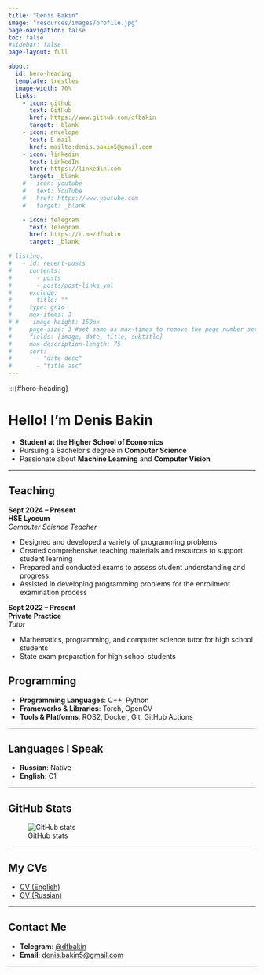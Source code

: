 ```yaml
---
title: "Denis Bakin"
image: "resources/images/profile.jpg"
page-navigation: false
toc: false
#sidebar: false
page-layout: full

about:
  id: hero-heading
  template: trestles
  image-width: 70%
  links:
    - icon: github
      text: GitHub
      href: https://www.github.com/dfbakin
      target: _blank
    - icon: envelope
      text: E-mail
      href: mailto:denis.bakin5@gmail.com
    - icon: linkedin
      text: LinkedIn
      href: https://linkedin.com
      target: _blank
    # - icon: youtube
    #   text: YouTube
    #   href: https://www.youtube.com
    #   target: _blank

    - icon: telegram
      text: Telegram
      href: https://t.me/dfbakin
      target: _blank

# listing:
#   - id: recent-posts
#     contents:
#       - posts
#       - posts/post-links.yml
#     exclude:
#       title: ""
#     type: grid
#     max-items: 3
# #    image-height: 150px
#     page-size: 3 #set same as max-times to remove the page number setting
#     fields: [image, date, title, subtitle]
#     max-description-length: 75
#     sort:
#       - "date desc"
#       - "title asc"
---
```


:::{#hero-heading}

# Hello! I'm Denis Bakin

- **Student at the Higher School of Economics**
- Pursuing a Bachelor's degree in **Computer Science**
- Passionate about **Machine Learning** and **Computer Vision**

---

## Teaching

**Sept 2024 – Present** \
**HSE Lyceum** \
*Computer Science Teacher*

- Designed and developed a variety of programming problems
- Created comprehensive teaching materials and resources to support student learning
- Prepared and conducted exams to assess student understanding and progress
- Assisted in developing programming problems for the enrollment examination process

**Sept 2022 – Present** \
**Private Practice** \
*Tutor*

- Mathematics, programming, and computer science tutor for high school students
- State exam preparation for high school students


## Programming
- **Programming Languages**: C++, Python
- **Frameworks & Libraries**: Torch, OpenCV
- **Tools & Platforms**: ROS2, Docker, Git, GitHub Actions

---

## Languages I Speak
- **Russian**: Native
- **English**: C1

---

## GitHub Stats
![GitHub stats](https://github-readme-stats.vercel.app/api?username=dfbakin&theme=tokyonight)

---

## My CVs
- [CV (English)](resources/CV_eng.pdf)
- [CV (Russian)](resources/CV_rus.pdf)

---

## Contact Me
- **Telegram**: [@dfbakin](https://t.me/dfbakin)
- **Email**: [denis.bakin5@gmail.com](mailto:denis.bakin5@gmail.com)

---


<!-- :::

## Recent Posts
Check out the latest &nbsp;[Papers](posts.qmd#category=paper)&nbsp;, &nbsp;[News](posts.qmd#category=news)&nbsp;, &nbsp;[Events](posts.qmd#category=event)&nbsp;, and &nbsp;[More »](/posts.qmd)

:::{#recent-posts}
:::

<p align="right">[All Posts »](/posts.qmd)</p> -->

